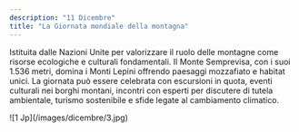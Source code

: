 ```yaml
---
description: "11 Dicembre"
title: "La Giornata mondiale della montagna"
---
```


Istituita dalle Nazioni Unite per valorizzare il ruolo delle montagne come risorse ecologiche e culturali fondamentali. Il Monte Semprevisa, con i suoi 1.536 metri, domina i Monti Lepini offrendo paesaggi mozzafiato e habitat unici. La giornata può essere celebrata con escursioni in quota, eventi culturali nei borghi montani, incontri con esperti per discutere di tutela ambientale, turismo sostenibile e sfide legate al cambiamento climatico. 
<Frame>
  ![1 Jp](/images/dicembre/3.jpg)
</Frame>
